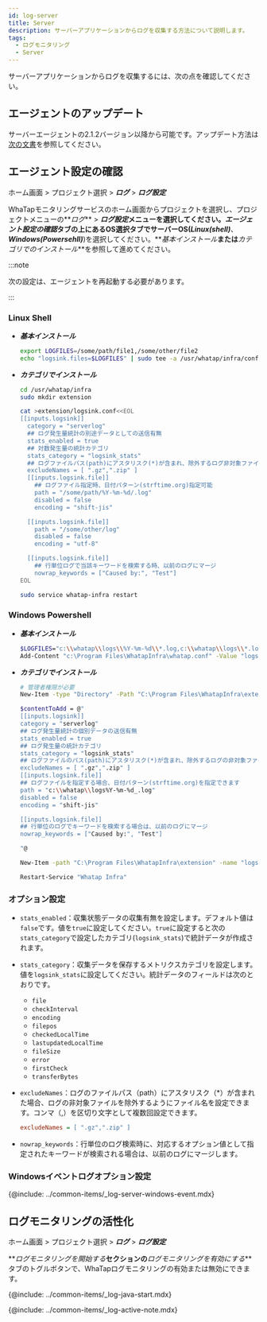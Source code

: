 ```yaml
---
id: log-server
title: Server
description: サーバーアプリケーションからログを収集する方法について説明します。
tags:
  - ログモニタリング
  - Server
---
```


サーバーアプリケーションからログを収集するには、次の点を確認してください。

## エージェントのアップデート

サーバーエージェントの2.1.2バージョン以降から可能です。アップデート方法は[次の文書](../server/agent-update)を参照してください。

## エージェント設定の確認

ホーム画面 > プロジェクト選択 > **_ログ_** > **_ログ設定_**

WhaTapモニタリングサービスのホーム画面からプロジェクトを選択し、プロジェクトメニューの**_ログ_** > **_ログ設定_**メニューを選択してください。**_エージェント設定の確認_**タブの上にあるOS選択タブでサーバーOS(**_Linux(shell)_**、**_Windows(Powersehll)_**)を選択してください。**_基本インストール_**または**_カテゴリでのインストール_**を参照して進めてください。 

:::note

次の設定は、エージェントを再起動する必要があります。

:::

### Linux Shell

- **_基本インストール_**

  ```bash title='Linux Shell'
  export LOGFILES=/some/path/file1,/some/other/file2
  echo "logsink.files=$LOGFILES" | sudo tee -a /usr/whatap/infra/conf/whatap.conf
  ```

- **_カテゴリでインストール_**

  ```bash title='Linux Shell' {7-12,14,15,25,26} showLineNumbers
  cd /usr/whatap/infra
  sudo mkdir extension

  cat >extension/logsink.conf<<EOL
  [[inputs.logsink]]
    category = "serverlog"
    ## ログ発生量統計の別途データとしての送信有無
    stats_enabled = true 
    ## 対数発生量の統計カテゴリ
    stats_category = "logsink_stats"
    ## ログファイルパス(path)にアスタリスク(*)が含まれ、除外するログ非対象ファイル名設定 
    excludeNames = [ ".gz",".zip" ] 
    [[inputs.logsink.file]]
      ## ログファイル指定時、日付パターン(strftime.org)指定可能
      path = "/some/path/%Y-%m-%d/.log" 
      disabled = false
      encoding = "shift-jis"

    [[inputs.logsink.file]]
      path = "/some/other/log"
      disabled = false
      encoding = "utf-8"

    [[inputs.logsink.file]]
      ## 行単位ログで当該キーワードを検索する時、以前のログにマージ
      nowrap_keywords = ["Caused by:", "Test"]
  EOL

  sudo service whatap-infra restart
  ```

### Windows Powershell

- **_基本インストール_**

  ```bash title='Windows Powershell'
  $LOGFILES="c:\\whatap\\logs\\%Y-%m-%d\\*.log,c:\\whatap\\logs\\*.log"
  Add-Content "c:\Program Files\WhatapInfra\whatap.conf" -Value "logsink.files=$LOGFILES"
  ```

- **_カテゴリでインストール_**

  ```bash title='Windows Powershell' {7-11,14,15,20,21} showLineNumbers
  # 管理者権限が必要
  New-Item -type "Directory" -Path "C:\Program Files\WhatapInfra\extension"

  $contentToAdd = @"
  [[inputs.logsink]]
  category = "serverlog"
  ## ログ発生量統計の個別データの送信有無
  stats_enabled = true 
  ## ログ発生量の統計カテゴリ
  stats_category = "logsink_stats"
  ## ログファイルのパス(path)にアスタリスク(*)が含まれ、除外するログの非対象ファイル名の設定
  excludeNames = [ ".gz",".zip" ] 
  [[inputs.logsink.file]]
  ## ログファイルを指定する場合、日付パターン(strftime.org)を指定できます
  path = "c:\\whatap\\logs%Y-%m-%d_.log"
  disabled = false
  encoding = "shift-jis"

  [[inputs.logsink.file]]
  ## 行単位のログでキーワードを検索する場合は、以前のログにマージ
  nowrap_keywords = ["Caused by:", "Test"]

  "@

  New-Item -path "C:\Program Files\WhatapInfra\extension" -name "logsink.conf" -type "file" -value $contentToAdd -Force

  Restart-Service "Whatap Infra"
  ```

### オプション設定

- `stats_enabled`：収集状態データの収集有無を設定します。デフォルト値は`false`です。値を`true`に設定してください。`true`に設定すると次の`stats_category`で設定したカテゴリ(`logsink_stats`)で統計データが作成されます。

- `stats_category`：収集データを保存するメトリクスカテゴリを設定します。値を`logsink_stats`に設定してください。統計データのフィールドは次のとおりです。

  - `file`
  - `checkInterval`
  - `encoding`
  - `filepos`
  - `checkedLocalTime`
  - `lastupdatedLocalTime`
  - `fileSize`
  - `error`
  - `firstCheck`
  - `transferBytes`

- `excludeNames`：ログのファイルパス（path）にアスタリスク（\*）が含まれた場合、ログの非対象ファイルを除外するようにファイル名を設定できます。コンマ（,）を区切り文字として複数回設定できます。

  ```ini title='Example'
  excludeNames = [ ".gz",".zip" ]
  ```

- `nowrap_keywords`：行単位のログ検索時に、対応するオプション値として指定されたキーワードが検索される場合は、以前のログにマージします。

### Windowsイベントログオプション設定

{@include: ../common-items/_log-server-windows-event.mdx}

## ログモニタリングの活性化

ホーム画面 > プロジェクト選択 > **_ログ_** > **_ログ設定_**

**_ログモニタリングを開始する_**セクションの**_ログモニタリングを有効にする_**タブのトグルボタンで、WhaTapログモニタリングの有効または無効にできます。 

{@include: ../common-items/_log-java-start.mdx}

{@include: ../common-items/_log-active-note.mdx} 
